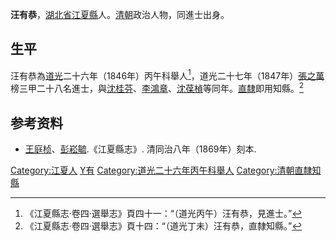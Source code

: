 '''汪有恭'''，[[湖北省|湖北省]][[江夏縣|江夏縣]]人。[[清朝|清朝]]政治人物，同進士出身。

== 生平 ==
汪有恭為[[道光|道光]]二十六年（1846年）丙午科舉人<ref>《江夏縣志·卷四·選舉志》頁四十一：“（道光丙午）汪有恭，見進士。”</ref>，道光二十七年（1847年）[[張之萬|張之萬]]榜三甲二十八名進士，與[[沈桂芬|沈桂芬]]、[[李鴻章|李鴻章]]、[[沈葆楨|沈葆楨]]等同年。[[直隸|直隸]]即用知縣。<ref>《江夏縣志·卷四·選舉志》頁十四：“（道光丁未）汪有恭，直隸知縣。”</ref>

== 参考资料 ==
{{reflist}}

*[[王庭桢|王庭桢]]、[[彭崧毓|彭崧毓]].《江夏縣志》. 清同治八年（1869年）刻本.

{{道光二十七年丁未科殿試金榜}}

{{Authority control}}

{{DEFAULTSORT:Wang汪}}
[[Category:江夏人|Category:江夏人]]
[[Category:汪姓|Y有]]
[[Category:道光二十六年丙午科舉人|Category:道光二十六年丙午科舉人]]
[[Category:清朝直隸知縣|Category:清朝直隸知縣]]


{{清朝人物小作品}}